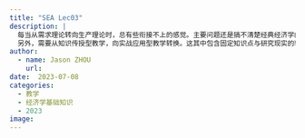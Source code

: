 ```yaml
---
title: "SEA Lec03"
description: |
  每当从需求理论转向生产理论时，总有些衔接不上的感觉。主要问题还是搞不清楚经典经济学的分析组织布局。
  另外，需要从知识传授型教学，向实战应用型教学转换。这其中包含固定知识点与研究现实的转换。这是思考方式的变换。
author:
  - name: Jason ZHOU
    url: 
date:  2023-07-08
categories:
  - 教学
  - 经济学基础知识
  - 2023
image: 
---
```


